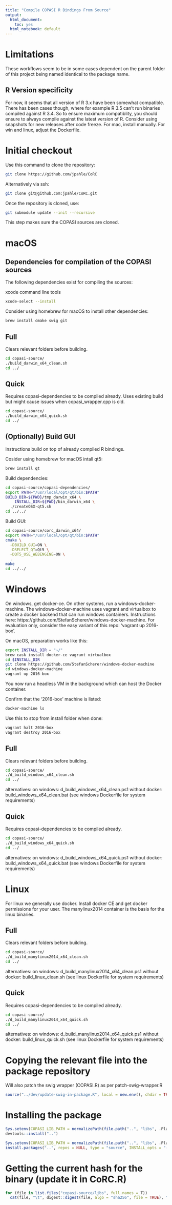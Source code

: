```yaml
---
title: "Compile COPASI R Bindings From Source"
output:
  html_document:
    toc: yes
  html_notebook: default
---
```


# Limitations

These workflows seem to be in some cases dependent on the parent folder of this project being named identical to the package name.

## R Version specificity

For now, it seems that all version of R 3.x have been somewhat compatible.
There has been cases though, where for example R 3.5 can't run binaries compiled against R 3.4.
So to ensure maximum compatiblity, you should ensure to always compile against the latest version of R.
Consider using snapshots for new releases after code freeze.
For mac, install manually. For win and linux, adjust the Dockerfile.

# Initial checkout

Use this command to clone the repository:

```bash
git clone https://github.com/jpahle/CoRC
```

Alternatively via ssh:
```bash
git clone git@github.com:jpahle/CoRC.git
```

Once the repository is cloned, use:

```bash
git submodule update --init --recursive
```

This step makes sure the COPASI sources are cloned.

# macOS

## Dependencies for compilation of the COPASI sources

The following dependencies exist for compiling the sources:

xcode command line tools

```bash
xcode-select --install
```

Consider using homebrew for macOS to install other dependencies:

```bash
brew install cmake swig git
```

## Full

Clears relevant folders before building.

```bash
cd copasi-source/
./build_darwin_x64_clean.sh
cd ../
```

## Quick

Requires copasi-dependencies to be compiled already.
Uses existing build but might cause issues when copasi_wrapper.cpp is old.

```bash
cd copasi-source/
./build_darwin_x64_quick.sh
cd ../
```

## (Optionally) Build GUI

Instructions build on top of already compiled R bindings.

Cosider using homebrew for macOS intall qt5:

```bash
brew install qt
```

Build dependencies:

```bash
cd copasi-source/copasi-dependencies/
export PATH="/usr/local/opt/qt/bin:$PATH"
BUILD_DIR=${PWD}/tmp_darwin_x64 \
	INSTALL_DIR=${PWD}/bin_darwin_x64 \
  ./createOSX-qt5.sh
cd ../../
```

Build GUI:

```bash
cd copasi-source/corc_darwin_x64/
export PATH="/usr/local/opt/qt/bin:$PATH"
cmake \
  -DBUILD_GUI=ON \
  -DSELECT_QT=Qt5 \
  -DQT5_USE_WEBENGINE=ON \
  .
make
cd ../../
```

# Windows

On windows, get docker-ce.
On other systems, run a windows-docker-machine.
The windows-docker-machine uses vagrant and virtualbox to create a docker backend that can run windows containers.
Instructions here: https://github.com/StefanScherer/windows-docker-machine.
For evaluation only, consider the easy variant of this repo: 'vagrant up 2016-box'.

On macOS, preparation works like this:

```bash
export INSTALL_DIR = "~/"
brew cask install docker-ce vagrant virtualbox
cd $INSTALL_DIR
git clone https://github.com/StefanScherer/windows-docker-machine
cd windows-docker-machine
vagrant up 2016-box
```

You now run a headless VM in the background which can host the Docker container.

Confirm that the '2016-box' machine is listed:

```bash
docker-machine ls
```

Use this to stop from install folder when done:

```bash
vagrant halt 2016-box
vagrant destroy 2016-box
```

## Full

Clears relevant folders before building.

```bash
cd copasi-source/
./d_build_windows_x64_clean.sh
cd ../
```

alternatives:
  on windows: d_build_windows_x64_clean.ps1
  without docker: build_windows_x64_clean.bat (see windows Dockerfile for system requirements)

## Quick

Requires copasi-dependencies to be compiled already.

```bash
cd copasi-source/
./d_build_windows_x64_quick.sh
cd ../
```

alternatives:
  on windows: d_build_windows_x64_quick.ps1
  without docker: build_windows_x64_quick.bat (see windows Dockerfile for system requirements)

# Linux

For linux we generally use docker.
Install docker CE and get docker permissions for your user.
The manylinux2014 container is the basis for the linux binaries.

## Full

Clears relevant folders before building.

```bash
cd copasi-source/
./d_build_manylinux2014_x64_clean.sh
cd ../
```

alternatives:
  on windows: d_build_manylinux2014_x64_clean.ps1
  without docker: build_linux_clean.sh (see linux Dockerfile for system requirements)

## Quick

Requires copasi-dependencies to be compiled already.

```bash
cd copasi-source/
./d_build_manylinux2014_x64_quick.sh
cd ../
```

alternatives:
  on windows: d_build_manylinux2014_x64_quick.ps1
  without docker: build_linux_quick.sh (see linux Dockerfile for system requirements)

# Copying the relevant file into the package repository

Will also patch the swig wrapper (COPASI.R) as per patch-swig-wrapper.R

```r
source("../dev/update-swig-in-package.R", local = new.env(), chdir = TRUE)
```

# Installing the package

```r
Sys.setenv(COPASI_LIB_PATH = normalizePath(file.path("..", "libs", .Platform$r_arch, paste0("COPASI", .Platform$dynlib.ext))))
devtools::install("..")
```
```r
Sys.setenv(COPASI_LIB_PATH = normalizePath(file.path("..", "libs", .Platform$r_arch, paste0("COPASI", .Platform$dynlib.ext))))
install.packages("..", repos = NULL, type = "source", INSTALL_opts = "--no-multiarch --with-keep.source --install-tests")
```

# Getting the current hash for the binary (update it in CoRC.R)

```r
for (file in list.files("copasi-source/libs", full.names = T))
  cat(file, "\t", digest::digest(file, algo = "sha256", file = TRUE), "\n")
```
